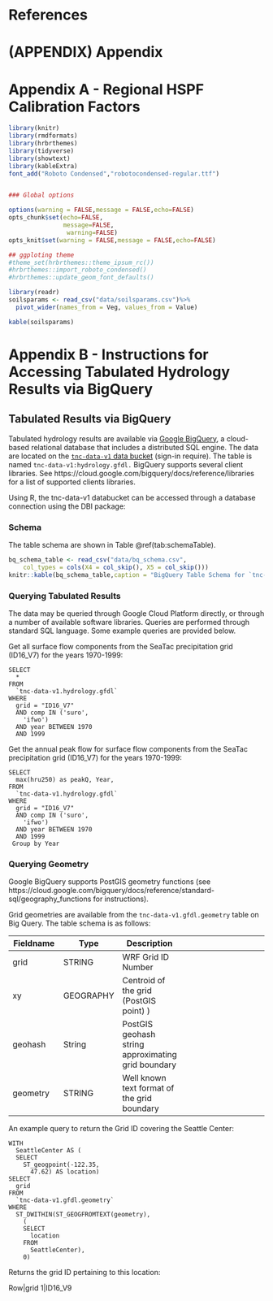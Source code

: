 # References     

<div id = "refs"></div>

# (APPENDIX) Appendix {-}
 
# Appendix A - Regional HSPF Calibration Factors

```r
library(knitr)
library(rmdformats)
library(hrbrthemes)
library(tidyverse)
library(showtext)
library(kableExtra)
font_add("Roboto Condensed","robotocondensed-regular.ttf")


### Global options

options(warning = FALSE,message = FALSE,echo=FALSE)
opts_chunk$set(echo=FALSE,
               message=FALSE,
                warning=FALSE)
opts_knit$set(warning = FALSE,message = FALSE,echo=FALSE)

## ggploting theme
#theme_set(hrbrthemes::theme_ipsum_rc())
#hrbrthemes::import_roboto_condensed()
#hrbrthemes::update_geom_font_defaults()
```


```r
library(readr)
soilsparams <- read_csv("data/soilsparams.csv")%>%
  pivot_wider(names_from = Veg, values_from = Value)

```
```r
kable(soilsparams)
```


# Appendix B - Instructions for Accessing Tabulated Hydrology Results via BigQuery    

## Tabulated Results via BigQuery  {-} 

Tabulated hydrology results are available via [Google BigQuery](https://cloud.google.com/bigquery), a cloud-based relational database that includes a distributed SQL engine. The data are located on the [`tnc-data-v1` data bucket](https://console.cloud.google.com/bigquery?project=tnc-data-v1) (sign-in require). The table is named `tnc-data-v1:hydrology.gfdl.` BigQuery supports several client libraries. See https://cloud.google.com/bigquery/docs/reference/libraries for a list of supported clients libraries. 

Using R, the tnc-data-v1 databucket can be accessed through a database connection using the DBI package: 

### Schema  {-} 

The table schema are shown in Table \@ref(tab:schemaTable).

```r
bq_schema_table <- read_csv("data/bq_schema.csv", 
    col_types = cols(X4 = col_skip(), X5 = col_skip()))
knitr::kable(bq_schema_table,caption = "BigQuery Table Schema for `tnc-data-v1:hydrology.gfdl.`")


```

	

### Querying Tabulated Results  {-} 

The data may be queried through Google Cloud Platform directly, or through a number of available software libraries. Queries are performed through standard SQL language. Some example queries are provided below. 

Get all surface flow components from the SeaTac precipitation grid (ID16_V7) for the years 1970-1999:   


```
SELECT
  *
FROM
  `tnc-data-v1.hydrology.gfdl`
WHERE
  grid = "ID16_V7"
  AND comp IN ('suro',
    'ifwo')
  AND year BETWEEN 1970
  AND 1999
```

Get the annual peak flow for surface flow components from the SeaTac precipitation grid (ID16_V7) for the years 1970-1999:   

```
SELECT
  max(hru250) as peakQ, Year, 
FROM
  `tnc-data-v1.hydrology.gfdl`
WHERE
  grid = "ID16_V7"
  AND comp IN ('suro',
    'ifwo')
  AND year BETWEEN 1970
  AND 1999
 Group by Year
```

### Querying Geometry  {-} 

Google BigQuery supports PostGIS geometry functions (see https://cloud.google.com/bigquery/docs/reference/standard-sql/geography_functions for instructions). 

Grid geometries are available from the `tnc-data-v1.gfdl.geometry` table on Big Query. The table schema is as follows: 

| Fieldname  |  Type  | Description 
|---|---|---|---|---|
grid| STRING	| WRF Grid ID Number  |
xy| GEOGRAPHY| Centroid of the grid (PostGIS point) )  |	
geohash| String|  PostGIS geohash string approximating grid boundary|	
geometry | STRING	| Well known text format of the grid boundary |

An example query to return the Grid ID covering the Seattle Center: 
```
WITH
  SeattleCenter AS (
  SELECT
    ST_geogpoint(-122.35,
      47.62) AS location)
SELECT
  grid
FROM
  `tnc-data-v1.gfdl.geometry`
WHERE
  ST_DWITHIN(ST_GEOGFROMTEXT(geometry),
    (
    SELECT
      location
    FROM
      SeattleCenter),
    0)
```
Returns the grid ID pertaining to this location: 


Row|grid
1|ID16_V9






<!-- Citations

end chapter
--->


